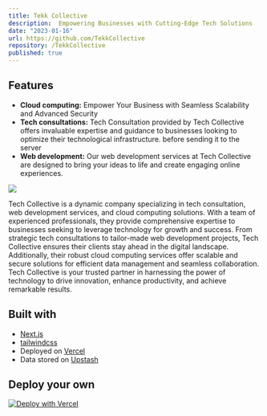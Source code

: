 ```yaml
---
title: Tekk Collective
description:  Empowering Businesses with Cutting-Edge Tech Solutions
date: "2023-01-16"
url: https://github.com/TekkCollective
repository: /TekkCollective
published: true
---
```




## Features

- **Cloud computing:**  Empower Your Business with Seamless Scalability and Advanced Security
- **Tech consultations:** Tech Consultation provided by Tech Collective offers invaluable expertise and guidance to businesses looking to optimize their technological infrastructure.
  before sending it to the server
- **Web development:** Our web development services at Tech Collective are designed to bring your ideas to life and create engaging online experiences.


![](/tekkcollective.png)


Tech Collective is a dynamic company specializing in tech consultation, web development services, and cloud computing solutions. With a team of experienced professionals, they provide comprehensive expertise to businesses seeking to leverage technology for growth and success. From strategic tech consultations to tailor-made web development projects, Tech Collective ensures their clients stay ahead in the digital landscape. Additionally, their robust cloud computing services offer scalable and secure solutions for efficient data management and seamless collaboration. Tech Collective is your trusted partner in harnessing the power of technology to drive innovation, enhance productivity, and achieve remarkable results.

## Built with

- [Next.js](https://nextjs.org)
- [tailwindcss](https://tailwindcss.com)
- Deployed on [Vercel](https://vercel.com?utm_source=envshare)
- Data stored on [Upstash](https://upstash.com?utm_source=envshare)
## Deploy your own



[![Deploy with Vercel](https://vercel.com/button)](https://vercel.com/new/clone?demo-title=EnvShare&demo-description=Simple%20Next.js%20%2B%20Upstash%20app%20to%20share%20environment%20variables%20securely%20using%20AES-GCM%20encryption.&demo-url=https%3A%2F%2Fenvshare.dev%2F&demo-image=%2F%2Fimages.ctfassets.net%2Fe5382hct74si%2F5SaFBHXp5FBFJbsTzVqIJ3%2Ff0f8382369b7642fd8103debb9025c11%2Fenvshare.png&project-name=EnvShare&repository-name=envshare&repository-url=https%3A%2F%2Fgithub.com%2Fchronark%2Fenvshare&from=templates&integration-ids=oac_V3R1GIpkoJorr6fqyiwdhl17)



